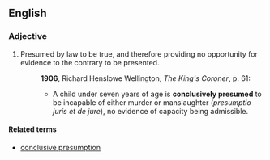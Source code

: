==English==
===Adjective===
{{en-adj|pos=[[conclusively]] [[presumed]]}}
# {{legal}} Presumed by law to be true, and therefore providing no opportunity for evidence to the contrary to be presented.
#: '''1906''', Richard Henslowe Wellington, ''The King's Coroner'', p. 61:
#:*A child under seven years of age is '''conclusively presumed''' to be incapable of either murder or manslaughter (''presumptio juris et de jure''), no evidence of capacity being admissible.

====Related terms====
*[[conclusive presumption]]